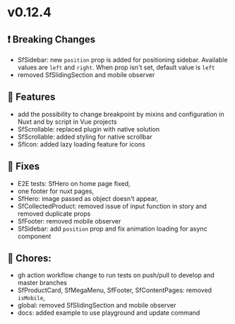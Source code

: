 
<Meta title="Releases/v0.12.x - Latest/v0.12.4 - Latest/Change log" />

# v0.12.4

## ❗ Breaking Changes

- SfSidebar: new `position` prop is added for positioning sidebar. Available values are `left` and `right`. When prop isn't set, default value is `left`
- removed SfSlidingSection and mobile observer

## 🚀 Features

- add the possibility to change breakpoint by mixins and configuration in Nuxt and by script in Vue projects 
- SfScrollable: replaced plugin with native solution
- SfScrollable: added styling for native scrollbar
- SfIcon: added lazy loading feature for icons

## 🐛 Fixes

- E2E tests: SfHero on home page fixed,
- one footer for nuxt pages,
- SfHero: image passed as object doesn't appear, 
- SfCollectedProduct: removed issue of input function in story and removed duplicate props
- SfFooter: removed mobile observer
- SfSidebar: add `position` prop and fix animation loading for async component

## 🧹 Chores:

- gh action workflow change to run tests on push/pull to develop and master branches
- SfProductCard, SfMegaMenu, SfFooter, SfContentPages: removed `isMobile`,
- global: removed SfSlidingSection and mobile observer
- docs: added example to use playground and update command
